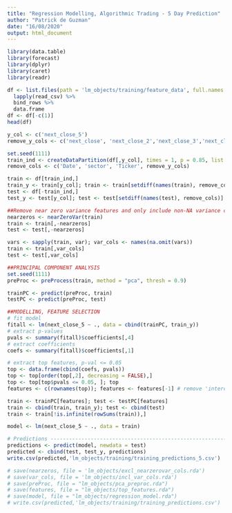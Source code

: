 ```yaml
---
title: "Regression Modelling, Algorithmic Trading - 5 Day Prediction"
author: "Patrick de Guzman"
date: "16/08/2020"
output: html_document
---
```


```r
library(data.table)
library(forecast)
library(dplyr)
library(caret)
library(readr)
```

```r
df <- list.files(path = 'lm_objects/training/feature_data', full.names = TRUE) %>% 
  lapply(read_csv) %>% 
  bind_rows %>%
  data.frame
df <- df[-c(1)]
head(df)
```

```r
y_col <- c('next_close_5')
remove_y_cols <- c('next_close', 'next_close_2','next_close_3','next_close_10')

set.seed(1111)
train_ind <- createDataPartition(df[,y_col], times = 1, p = 0.85, list = FALSE)
remove_cols <- c('Date', 'sector', 'Ticker', remove_y_cols)

train <- df[train_ind,]
train_y <- train[y_col]; train <- train[setdiff(names(train), remove_cols)]
test <- df[-train_ind,]
test_y <- test[y_col]; test <- test[setdiff(names(test), remove_cols)]
```

```r
##Remove near zero variance features and only include non-NA variance cols
nearzeros <- nearZeroVar(train)
train <- train[,-nearzeros]
test <- test[,-nearzeros]

vars <- sapply(train, var); var_cols <- names(na.omit(vars))
train <- train[,var_cols]
test <- test[,var_cols]

##PRINCIPAL COMPONENT ANALYSIS
set.seed(1111)
preProc <- preProcess(train, method = "pca", thresh = 0.9)

trainPC <- predict(preProc, train)
testPC <- predict(preProc, test)
```

```r
##MODELLING, FEATURE SELECTION
# fit model 
fitall <- lm(next_close_5 ~ ., data = cbind(trainPC, train_y)) 
# extract p-values
pvals <- summary(fitall)$coefficients[,4] 
# extract coefficients 
coefs <- summary(fitall)$coefficients[,1] 

# extract top features, p-val <= 0.05
top <- data.frame(cbind(coefs, pvals)) 
top <- top[order(top[,2], decreasing = FALSE),]
top <- top[top$pvals <= 0.05, ]; top
features <- c(rownames(top)); features <- features[-1] # remove 'intercept', 1st feature

train <- trainPC[features]; test <- testPC[features]
train <- cbind(train, train_y); test <- cbind(test)
train <- train[!is.infinite(rowSums(train)),]

model <- lm(next_close_5 ~ ., data = train)
```

```r
# Predictions -------------------------------------------------------------
predictions <- predict(model, newdata = test)
predicted <- cbind(test, test_y, predictions)
write.csv(predicted,'lm_objects/training/training_predictions_5.csv')
```

```r
# save(nearzeros, file = 'lm_objects/excl_nearzerovar_cols.rda')
# save(var_cols, file = 'lm_objects/incl_var_cols.rda')
# save(preProc, file = "lm_objects/pca_preproc.rda")
# save(features, file = "lm_objects/top_features.rda")
# save(model, file = "lm_objects/regression_model.rda")
# write.csv(predicted,'lm_objects/training/training_predictions.csv')
```